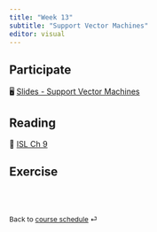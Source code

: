 ```yaml
---
title: "Week 13"
subtitle: "Support Vector Machines"
editor: visual
---
```


::: callout-important
:::

## Participate

🖥️ [Slides - Support Vector Machines](/slides/13-svm.html)

## Reading

📖 [ISL Ch 9](https://www.statlearning.com/)

## Exercise

<!-- 📋 [Lab-22 K Nearest Neighbors](/exercise/lab22-knn.html) -->

<br><br>

::: {style="font-size: 0.875em;"}
Back to [course schedule](/ "Course schedule") ⏎
:::
